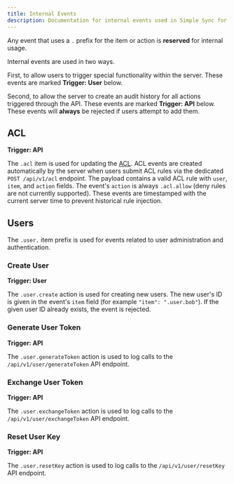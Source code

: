 ```yaml
---
title: Internal Events
description: Documentation for internal events used in Simple Sync for special functionality and audit trails.
---
```


Any event that uses a `.` prefix for the item or action is **reserved** for internal usage.

Internal events are used in two ways.

First, to allow users to trigger special functionality within the server. These events are marked **Trigger: User** below.

Second, to allow the server to create an audit history for all actions triggered through the API. These events are marked **Trigger: API** below. These events will **always** be rejected if users attempt to add them.

## ACL

**Trigger: API**

The `.acl` item is used for updating the [ACL](/simple-sync/acl). ACL events are created automatically by the server when users submit ACL rules via the dedicated `POST /api/v1/acl` endpoint. The payload contains a valid ACL rule with `user`, `item`, and `action` fields. The event's `action` is always `.acl.allow` (deny rules are not currently supported). These events are timestamped with the current server time to prevent historical rule injection.

## Users

The `.user.` item prefix is used for events related to user administration and authentication.

### Create User

**Trigger: User**

The `.user.create` action is used for creating new users. The new user's ID is given in the event's `item` field (for example `"item": ".user.bob"`). If the given user ID already exists, the event is rejected.

### Generate User Token

**Trigger: API**

The `.user.generateToken` action is used to log calls to the `/api/v1/user/generateToken` API endpoint. 

### Exchange User Token

**Trigger: API**

The `.user.exchangeToken` action is used to log calls to the `/api/v1/user/exchangeToken` API endpoint. 

### Reset User Key

**Trigger: API**

The `.user.resetKey` action is used to log calls to the `/api/v1/user/resetKey` API endpoint. 
